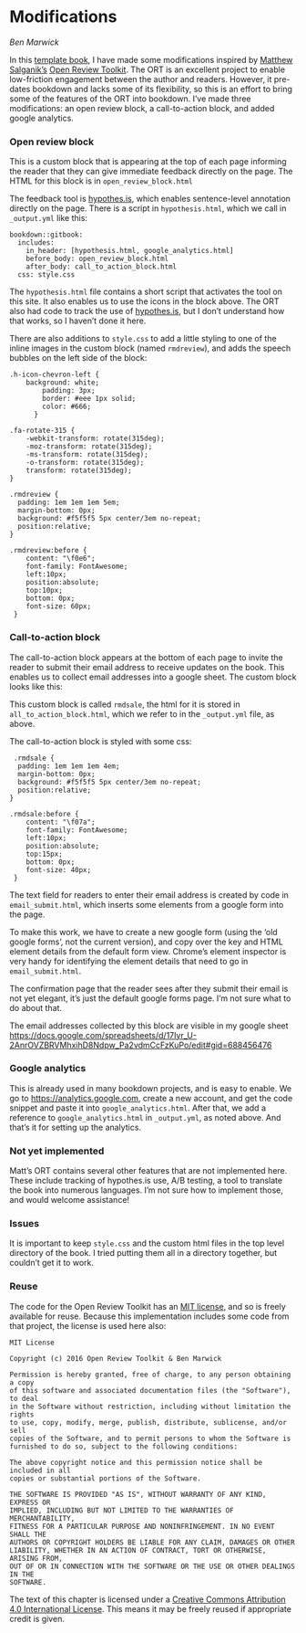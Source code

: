 # Modifications {#mods}

_Ben Marwick_

In this [template book](https://github.com/benmarwick/bookdown-ort), I have made some modifications inspired by [Matthew Salganik's](https://twitter.com/msalganik) [Open Review Toolkit](http://www.openreviewtoolkit.org/). The ORT is an excellent project to enable low-friction engagement between the author and readers. However, it pre-dates bookdown and lacks some of its flexibility, so this is an effort to bring some of the features of the ORT into bookdown. I've made three modifications: an open review block, a call-to-action block, and added google analytics. 

### Open review block

This is a custom block that is appearing at the top of each page informing the reader that they can give immediate feedback directly on the page. The HTML for this block is in `open_review_block.html`

The feedback tool is [hypothes.is](https://hypothes.is/), which enables sentence-level annotation directly on the page. There is a script in  `hypothesis.html`, which we call in `_output.yml` like this:

```
bookdown::gitbook:
  includes:
    in_header: [hypothesis.html, google_analytics.html]
    before_body: open_review_block.html
    after_body: call_to_action_block.html
  css: style.css
```

The `hypothesis.html` file contains a short script that activates the tool on this site.  It also enables us to use the icons in the block above. The ORT also had code to track the use of [hypothes.is](https://hypothes.is/), but I don't understand how that works, so I haven't done it here. 

There are also additions to `style.css` to add a little styling to one of the inline images in the custom block (named `rmdreview`), and adds the speech bubbles on the left side of the block:

```
.h-icon-chevron-left {
    background: white;
	    padding: 3px;
	    border: #eee 1px solid;
	    color: #666;
	  }

.fa-rotate-315 {
    -webkit-transform: rotate(315deg);
    -moz-transform: rotate(315deg);
    -ms-transform: rotate(315deg);
    -o-transform: rotate(315deg);
    transform: rotate(315deg);
}

.rmdreview {
  padding: 1em 1em 1em 5em;
  margin-bottom: 0px;
  background: #f5f5f5 5px center/3em no-repeat;
  position:relative;
}

.rmdreview:before {
    content: "\f0e6";
    font-family: FontAwesome;
    left:10px;
    position:absolute;
    top:10px;
    bottom: 0px;
    font-size: 60px;
 }

```

### Call-to-action block

The call-to-action block appears at the bottom of each page to invite the reader to submit their email address to receive updates on the book. This enables us to collect email addresses into a google sheet. The custom block looks like this:


This custom block is called `rmdsale`, the html for it is stored in `all_to_action_block.html`, which we refer to in the `_output.yml` file, as above. 

The call-to-action block is styled with some css:

```
 .rmdsale {
  padding: 1em 1em 1em 4em;
  margin-bottom: 0px;
  background: #f5f5f5 5px center/3em no-repeat;
  position:relative;
}

.rmdsale:before {
    content: "\f07a";
    font-family: FontAwesome;
    left:10px;
    position:absolute;
    top:15px;
    bottom: 0px;
    font-size: 40px;
 }
```
The text field for readers to enter their email address is created by code in `email_submit.html`, which inserts some elements from a google form into the page.

To make this work, we have to create a new google form (using the 'old google forms', not the current version), and copy over the key and HTML element details from the default form view. Chrome's element inspector is very handy for identifying the element details that need to go in `email_submit.html`. 

The confirmation page that the reader sees after they submit their email is not yet elegant, it's just the default google forms page. I'm not sure what to do about that. 

The email addresses collected by this block are visible in my google sheet <https://docs.google.com/spreadsheets/d/17Iyr_U-2AnrOVZBRVMhxihD8Ndpw_Pa2vdmCcFzKuPo/edit#gid=688456476>

### Google analytics

This is already used in many bookdown projects, and is easy to enable. We go to <https://analytics.google.com>, create a new account, and get the code snippet and paste it into `google_analytics.html`. After that, we add a reference to `google_analytics.html` in `_output.yml`, as noted above. And that's it for setting up the analytics. 

### Not yet implemented

Matt's ORT contains several other features that are not implemented here. These include tracking of hypothes.is use, A/B testing, a tool to translate the book into numerous languages. I'm not sure how to implement those, and would welcome assistance! 

### Issues

It is important to keep `style.css` and the custom html files in the top level directory of the book. I tried putting them all in a directory together, but couldn't get it to work. 

### Reuse

The code for the Open Review Toolkit has an [MIT license](https://github.com/open-review-toolkit/open-review-toolkit/blob/master/LICENSE), and so is freely available for reuse. Because this implementation includes some code from that project, the license is used here also:

```
MIT License

Copyright (c) 2016 Open Review Toolkit & Ben Marwick

Permission is hereby granted, free of charge, to any person obtaining a copy
of this software and associated documentation files (the "Software"), to deal
in the Software without restriction, including without limitation the rights
to use, copy, modify, merge, publish, distribute, sublicense, and/or sell
copies of the Software, and to permit persons to whom the Software is
furnished to do so, subject to the following conditions:

The above copyright notice and this permission notice shall be included in all
copies or substantial portions of the Software.

THE SOFTWARE IS PROVIDED "AS IS", WITHOUT WARRANTY OF ANY KIND, EXPRESS OR
IMPLIED, INCLUDING BUT NOT LIMITED TO THE WARRANTIES OF MERCHANTABILITY,
FITNESS FOR A PARTICULAR PURPOSE AND NONINFRINGEMENT. IN NO EVENT SHALL THE
AUTHORS OR COPYRIGHT HOLDERS BE LIABLE FOR ANY CLAIM, DAMAGES OR OTHER
LIABILITY, WHETHER IN AN ACTION OF CONTRACT, TORT OR OTHERWISE, ARISING FROM,
OUT OF OR IN CONNECTION WITH THE SOFTWARE OR THE USE OR OTHER DEALINGS IN THE
SOFTWARE.
```

The text of this chapter is licensed under a <a rel="license" href="http://creativecommons.org/licenses/by/4.0/">Creative Commons Attribution 4.0 International License</a>. This means it may be freely reused if appropriate credit is given. 

